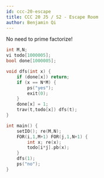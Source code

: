 ```yaml
---
id: ccc-20-escape
title: CCC 20 J5 / S2 - Escape Room
author: Benjamin Qi
---
```


No need to prime factorize!

```cpp
int M,N;
vi todo[1000005];
bool done[1000005];

void dfs(int x) {
	if (done[x]) return;
	if (x == N*M) {
		ps("yes");
		exit(0);
	}
	done[x] = 1;
	trav(t,todo[x]) dfs(t);
}

int main() {
	setIO(); re(M,N);
	FOR(i,1,M+1) FOR(j,1,N+1) {
		int x; re(x);
		todo[i*j].pb(x);
	}
	dfs(1);
	ps("no");
}
```
